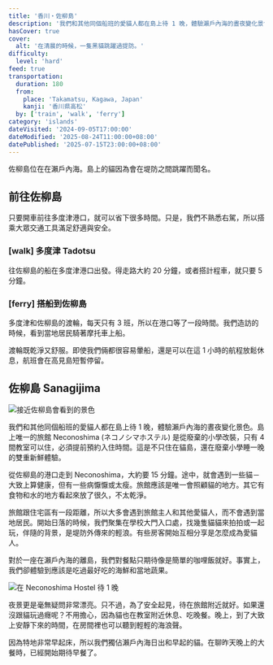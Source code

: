 ```yaml
---
title: '香川・佐柳島'
description: '我們和其他同個船班的愛貓人都在島上待 1 晚，體驗瀨戶內海的晝夜變化景色。島上唯一的旅館 Neconoshima (ネコノシマホステル) 是從廢棄的小學改裝，只有 4 間教室可以住，必須提前預約入住時間。這是不只住在貓島，還在廢棄小學睡一晚的雙重新鮮體驗。'
hasCover: true
cover:
  alt: '在清晨的時候，一隻黑貓跳躍過提防。'
difficulty:
  level: 'hard'
feed: true
transportation:
  duration: 180
  from:
    place: 'Takamatsu, Kagawa, Japan'
    kanji: '香川県高松'
  by: ['train', 'walk', 'ferry']
category: 'islands'
dateVisited: '2024-09-05T17:00:00'
dateModified: '2025-08-24T11:00:00+08:00'
datePublished: '2025-07-15T23:00:00+08:00'
---
```



佐柳島位在在瀨戶內海。島上的貓因為會在堤防之間跳躍而聞名。

<Abstract transportation={frontmatter.transportation} />

## 前往佐柳島

只要開車前往多度津港口，就可以省下很多時間。只是，我們不熟悉右駕，所以搭乘大眾交通工具滿足舒適與安全。

### [walk] 多度津 Tadotsu

往佐柳島的船在多度津港口出發。得走路大約 20 分鐘，或者搭計程車，就只要 5 分鐘。

### [ferry] 搭船到佐柳島

多度津和佐柳島的渡輪，每天只有 3 班，所以在港口等了一段時間。我們造訪的時候，看到當地居民騎著摩托車上船。

渡輪既乾淨又舒服。即使我們倆都很容易暈船，還是可以在這 1 小時的航程放鬆休息，航班會在高見島短暫停留。

## 佐柳島 Sanagijima

![接近佐柳島會看到的景色](@assets/kagawa-sanagijima/arriving.jpg)

我們和其他同個船班的愛貓人都在島上待 1 晚，體驗瀨戶內海的晝夜變化景色。島上唯一的旅館 Neconoshima (ネコノシマホステル) 是從廢棄的小學改裝，只有 4 間教室可以住，必須提前預約入住時間。這是不只住在貓島，還在廢棄小學睡一晚的雙重新鮮體驗。

從佐柳島的港口走到 Neconoshima，大約要 15 分鐘。途中，就會遇到一些貓－大致上算健康，但有一些病懨懨或太瘦。旅館應該是唯一會照顧貓的地方。其它有食物和水的地方看起來放了很久，不太乾淨。

旅館跟住宅區有一段距離，所以大多會遇到旅館主人和其他愛貓人，而不會遇到當地居民。開始日落的時候，我們聚集在學校大門入口處，找幾隻貓貓來拍拍或一起玩，伴隨的背景，是堤防外傳來的輕浪。有些房客開始互相分享是怎麼成為愛貓人。

對於一座在瀨戶內海的離島，我們對餐點只期待像是簡單的咖哩飯就好。事實上，我們卻體驗到應該是吃過最好吃的海鮮和當地蔬果。

![在 Neconoshima Hostel 待 1 晚](@assets/kagawa-sanagijima/entrance.jpg)

夜景更是毫無疑問非常漂亮。只不過，為了安全起見，待在旅館附近就好。如果還沒跟貓玩過癮呢？不用擔心，因為貓也在教室附近休息、吃晚餐。晚上，到了大致上安靜下來的時間，在房間裡也可以聽到輕輕的海浪聲。

因為特地非常早起床，所以我們獨佔瀨戶內海日出和早起的貓。在聊昨天晚上的大餐時，已經開始期待早餐了。
